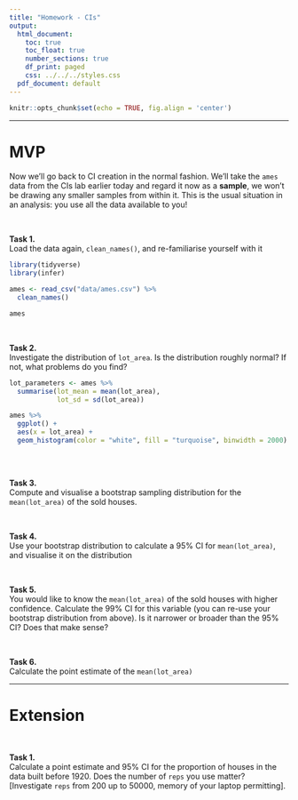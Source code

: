 ```yaml
---
title: "Homework - CIs"
output:
  html_document:
    toc: true
    toc_float: true
    number_sections: true
    df_print: paged
    css: ../../../styles.css
  pdf_document: default
---
```


```r
knitr::opts_chunk$set(echo = TRUE, fig.align = 'center')
```

<hr>

# MVP

Now we'll go back to CI creation in the normal fashion. We'll take the `ames` data from the CIs lab earlier today and regard it now as a **sample**, we won't be drawing any smaller samples from within it. This is the usual situation in an analysis: you use all the data available to you!

<br>

**Task 1.**  
Load the data again, `clean_names()`, and re-familiarise yourself with it

```r
library(tidyverse)
library(infer)

ames <- read_csv("data/ames.csv") %>% 
  clean_names()

ames
```

<br>

**Task 2.**  
Investigate the distribution of `lot_area`. Is the distribution roughly normal? If not, what problems do you find?

```r
lot_parameters <- ames %>% 
  summarise(lot_mean = mean(lot_area),
            lot_sd = sd(lot_area))

ames %>% 
  ggplot() +
  aes(x = lot_area) +
  geom_histogram(color = "white", fill = "turquoise", binwidth = 2000) +
  
```

<br>

**Task 3.**  
Compute and visualise a bootstrap sampling distribution for the `mean(lot_area)` of the sold houses.

<br>

**Task 4.**  
Use your bootstrap distribution to calculate a $95\%$ CI for `mean(lot_area)`, and visualise it on the distribution

<br>

**Task 5.**  
You would like to know the `mean(lot_area)` of the sold houses with higher confidence. Calculate the $99\%$ CI for this variable (you can re-use your bootstrap distribution from above). Is it narrower or broader than the $95\%$ CI? Does that make sense?

<br>

**Task 6.**  
Calculate the point estimate of the `mean(lot_area)`

<hr>

# Extension

<br>

**Task 1.**  
Calculate a point estimate and $95\%$ CI for the proportion of houses in the data built before 1920.  Does the number of `reps` you use matter? [Investigate `reps` from $200$ up to $50000$, memory of your laptop permitting].
<br><br>

